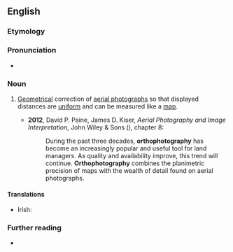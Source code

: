 ==English==

===Etymology===
{{prefix|en|ortho|photography|t1=straight}}

===Pronunciation===
* {{rhymes|en|ɒɡɹəfi}}

===Noun===
{{en-noun|-}}

# {{lb|en|photography}} [[geometrical|Geometrical]] correction of [[aerial photograph]]s so that displayed distances are [[uniform]] and can be measured like a [[map]].
#* '''2012''', David P. Paine, James D. Kiser, ''Aerial Photography and Image Interpretation'', John Wiley & Sons ({{ISBN|9781118112649}}), chapter 8:
#*: During the past three decades, '''orthophotography''' has become an increasingly popular and useful tool for land managers. As quality and availability improve, this trend will continue. '''Orthophotography''' combines the planimetric precision of maps with the wealth of detail found on aerial photographs.

====Translations====
{{trans-top|the technology of correcting aerial photographs so that displayed distances are uniform and can be measured like a map}}
* Irish: {{t|ga|ortafótagrafaíocht|f}}
{{trans-mid}}
{{trans-bottom}}

===Further reading===
* {{pedia|orthophoto}}